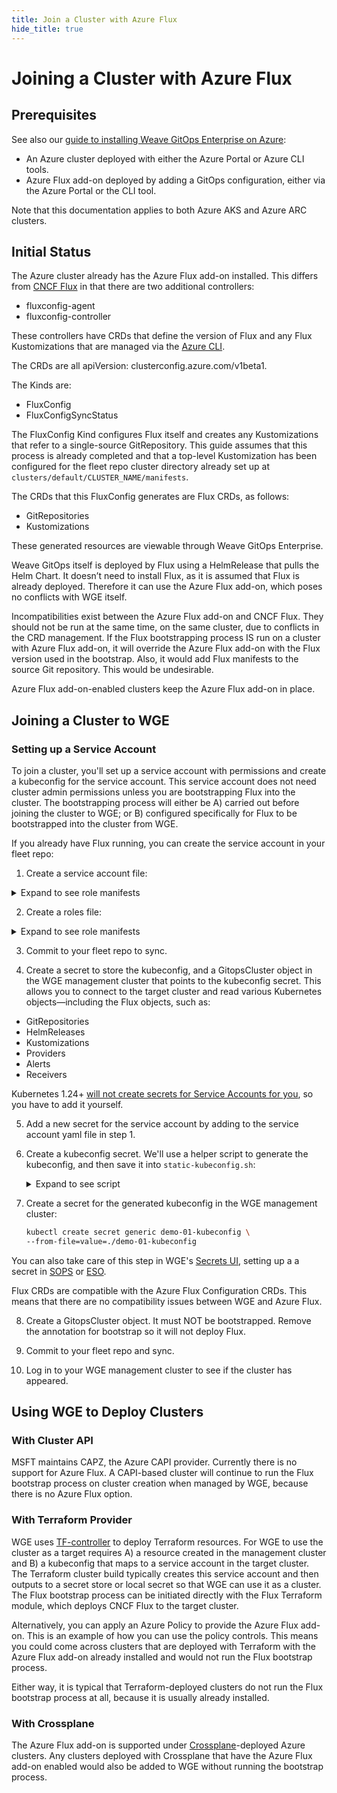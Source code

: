 ```yaml
---
title: Join a Cluster with Azure Flux
hide_title: true
---
```



# Joining a Cluster with Azure Flux<TierLabel tiers="Enterprise" />

## Prerequisites

See also our [guide to installing Weave GitOps Enterprise on Azure](install-enterprise-azure.mdx):
- An Azure cluster deployed with either the Azure Portal or Azure CLI tools.
- Azure Flux add-on deployed by adding a GitOps configuration, either via the Azure Portal or the CLI tool.

Note that this documentation applies to both Azure AKS and Azure ARC clusters.

## Initial Status

The Azure cluster already has the Azure Flux add-on installed. This differs from [CNCF Flux](https://fluxcd.io/) in that there are two additional controllers:
- fluxconfig-agent
- fluxconfig-controller

These controllers have CRDs that define the version of Flux and any Flux Kustomizations that are managed via the [Azure CLI](https://learn.microsoft.com/en-us/cli/azure/install-azure-cli).

The CRDs are all apiVersion: clusterconfig.azure.com/v1beta1. 

The Kinds are:
- FluxConfig
- FluxConfigSyncStatus

The FluxConfig Kind configures Flux itself and creates any Kustomizations that refer to a single-source GitRepository. This guide assumes that this process is already completed and that a top-level Kustomization has been configured for the fleet repo cluster directory already set up at
`clusters/default/CLUSTER_NAME/manifests`.

The CRDs that this FluxConfig generates are Flux CRDs, as follows:
- GitRepositories
- Kustomizations

These generated resources are viewable through Weave GitOps Enterprise.

Weave GitOps itself is deployed by Flux using a HelmRelease that pulls the Helm Chart. It doesn’t need to install Flux, as it is assumed that Flux is already deployed. Therefore it can use the Azure Flux add-on, which poses no conflicts with WGE itself.

Incompatibilities exist between the Azure Flux add-on and CNCF Flux. They should not be run at the same time, on the same cluster, due to conflicts in the CRD management. If the Flux bootstrapping process IS run on a cluster with Azure Flux add-on, it will override the Azure Flux add-on with the Flux version used in the bootstrap. Also, it would add Flux manifests to the source Git repository. This would be undesirable.

Azure Flux add-on-enabled clusters keep the Azure Flux add-on in place.

## Joining a Cluster to WGE

### Setting up a Service Account

To join a cluster, you'll set up a service account with permissions and create a kubeconfig for the service account. This service account does not need cluster admin permissions unless you are bootstrapping Flux into the cluster. The bootstrapping process will either be A) carried out before joining the cluster to WGE; or B) configured specifically for Flux to be bootstrapped into the cluster from WGE.

If you already have Flux running, you can create the service account in your fleet repo:

1. Create a service account file:

<details>
<summary>Expand to see role manifests</summary>

```yaml
apiVersion: v1
kind: ServiceAccount
metadata:
  name: wgesa
  namespace: default
---
apiVersion: v1
kind: Secret
type: kubernetes.io/service-account-token
metadata:
  name: wgesa-secret
  namespace: default
  annotations:
    kubernetes.io/service-account.name: "wgesa"
```

</details>

2. Create a roles file:

<details>
<summary>Expand to see role manifests</summary>

```yaml
apiVersion: rbac.authorization.k8s.io/v1
kind: ClusterRoleBinding
metadata:
    name: impersonate-user-groups
subjects:
    - kind: ServiceAccount
      name: wgesa
      namespace: default
roleRef:
    kind: ClusterRole
    name: user-groups-impersonator
    apiGroup: rbac.authorization.k8s.io
---
apiVersion: rbac.authorization.k8s.io/v1
kind: ClusterRole
metadata:
    name: user-groups-impersonator
rules:
    - apiGroups: [""]
      resources: ["users", "groups"]
      verbs: ["impersonate"]
    - apiGroups: [""]
      resources: ["namespaces"]
      verbs: ["get", "list"]
```

</details>

3. Commit to your fleet repo to sync.

4. Create a secret to store the kubeconfig, and a GitopsCluster object in the WGE management cluster that points to the kubeconfig secret. This allows you to connect to the target cluster and read various Kubernetes objects—including the Flux objects, such as:
- GitRepositories
- HelmReleases
- Kustomizations
- Providers
- Alerts
- Receivers

Kubernetes 1.24+ [will not create secrets for Service Accounts for you](https://stackoverflow.com/questions/75692230/secret-for-a-kubernetes-service-accounts-is-not-getting-created), so you have to add it yourself.

5. Add a new secret for the service account by adding to the service account yaml file in step 1.

6. Create a kubeconfig secret. We'll use a helper script to generate the kubeconfig, and then save it into `static-kubeconfig.sh`:

	<details>
	<summary>Expand to see script</summary>

	```bash title="static-kubeconfig.sh"
	#!/bin/bash

	if [[ -z "$CLUSTER_NAME" ]]; then
			echo "Ensure CLUSTER_NAME has been set"
			exit 1
	fi

	if [[ -z "$CA_CERTIFICATE" ]]; then
			echo "Ensure CA_CERTIFICATE has been set to the path of the CA certificate"
			exit 1
	fi

	if [[ -z "$ENDPOINT" ]]; then
			echo "Ensure ENDPOINT has been set"
			exit 1
	fi

	if [[ -z "$TOKEN" ]]; then
			echo "Ensure TOKEN has been set"
			exit 1
	fi

	export CLUSTER_CA_CERTIFICATE=$(cat "$CA_CERTIFICATE" | base64)

	envsubst <<EOF
	apiVersion: v1
	kind: Config
	clusters:
	- name: $CLUSTER_NAME
		cluster:
			server: https://$ENDPOINT
			certificate-authority-data: $CLUSTER_CA_CERTIFICATE
	users:
	- name: $CLUSTER_NAME
		user:
			token: $TOKEN
	contexts:
	- name: $CLUSTER_NAME
		context:
			cluster: $CLUSTER_NAME
			user: $CLUSTER_NAME
	current-context: $CLUSTER_NAME

	EOF
	```

	</details>

7. Create a secret for the generated kubeconfig in the WGE management cluster:

	```bash
	kubectl create secret generic demo-01-kubeconfig \
	--from-file=value=./demo-01-kubeconfig
	```

You can also take care of this step in WGE's [Secrets UI](https://docs.gitops.weaveworks.org/docs/next/secrets/intro/), setting up a a secret in [SOPS](https://docs.gitops.weaveworks.org/docs/next/secrets/setup-sops/) or [ESO](https://docs.gitops.weaveworks.org/docs/next/secrets/setup-eso/).

Flux CRDs are compatible with the Azure Flux Configuration CRDs. This means that there are no compatibility issues between WGE and Azure Flux.

8. Create a GitopsCluster object. It must NOT be bootstrapped. Remove the annotation for bootstrap so it will not deploy Flux.

9. Commit to your fleet repo and sync.

10. Log in to your WGE management cluster to see if the cluster has appeared.

## Using WGE to Deploy Clusters

### With Cluster API

MSFT maintains CAPZ, the Azure CAPI provider. Currently there is no support for Azure Flux. A CAPI-based cluster will continue to run the Flux bootstrap process on cluster creation when managed by WGE, because there is no Azure Flux option.

### With Terraform Provider

WGE uses [TF-controller](https://github.com/weaveworks/tf-controller) to deploy Terraform resources. For WGE to use the cluster as a target requires A) a resource created in the management cluster and B) a kubeconfig that maps to a service account in the target cluster. The Terraform cluster build typically creates this service account and then outputs to a secret store or local secret so that WGE can use it as a cluster. The Flux bootstrap process can be initiated directly with the Flux Terraform module, which deploys CNCF Flux to the target cluster.

Alternatively, you can apply an Azure Policy to provide the Azure Flux add-on. This is an example of how you can use the policy controls. This means you could come across clusters that are deployed with Terraform with the Azure Flux add-on already installed and would not run the Flux bootstrap process.

Either way, it is typical that Terraform-deployed clusters do not run the Flux bootstrap process at all, because it is usually already installed.

### With Crossplane

The Azure Flux add-on is supported under [Crossplane](https://www.crossplane.io/)-deployed Azure clusters. Any clusters deployed with Crossplane that have the Azure Flux add-on enabled would also be added to WGE without running the bootstrap process.
